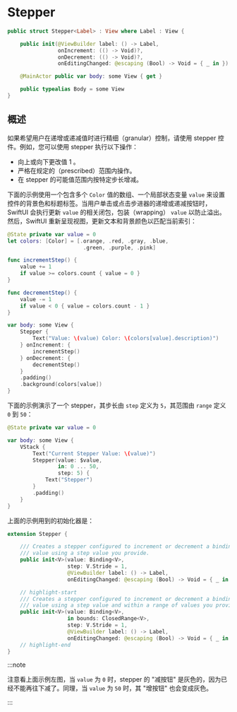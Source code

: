 
# Stepper

<OriginalLink
  title="执行递增和递减操作的控件"
  value="https://developer.apple.com/documentation/swiftui/stepper"
/>

```swift
public struct Stepper<Label> : View where Label : View {

    public init(@ViewBuilder label: () -> Label,
                onIncrement: (() -> Void)?,
                onDecrement: (() -> Void)?,
                onEditingChanged: @escaping (Bool) -> Void = { _ in })

    @MainActor public var body: some View { get }

    public typealias Body = some View
}
```

## 概述

如果希望用户在递增或递减值时进行精细（granular）控制，请使用 stepper 控件。例如，您可以使用 stepper 执行以下操作：

- 向上或向下更改值 1 。
- 严格在规定的（prescribed）范围内操作。
- 在 stepper 的可能值范围内按特定步长增减。

下面的示例使用一个包含多个 `Color` 值的数组、一个局部状态变量 `value` 来设置控件的背景色和标题标签。当用户单击或点击步进器的递增或递减按钮时，SwiftUI 会执行更新 `value` 的相关闭包，包装（wrapping） `value` 以防止溢出。然后，SwiftUI 重新呈现视图，更新文本和背景颜色以匹配当前索引：

<ScreenshotBlock src={Stepper1Image} srcRight={Stepper2Image}>

```swift
@State private var value = 0
let colors: [Color] = [.orange, .red, .gray, .blue,
                        .green, .purple, .pink]

func incrementStep() {
    value += 1
    if value >= colors.count { value = 0 }
}

func decrementStep() {
    value -= 1
    if value < 0 { value = colors.count - 1 }
}

var body: some View {
    Stepper {
        Text("Value: \(value) Color: \(colors[value].description)")
    } onIncrement: {
        incrementStep()
    } onDecrement: {
        decrementStep()
    }
    .padding()
    .background(colors[value])
}
```

</ScreenshotBlock>

下面的示例演示了一个 stepper，其步长由 `step` 定义为 `5`，其范围由 `range` 定义 `0` 到 `50`：

<ScreenshotBlock src={Stepper3Image} srcRight={Stepper4Image}>

```swift
@State private var value = 0

var body: some View {
    VStack {
        Text("Current Stepper Value: \(value)")
        Stepper(value: $value,
                in: 0 ... 50,
                step: 5) {
            Text("Stepper")
        }
        .padding()
    }
}
```

</ScreenshotBlock>

上面的示例用到的初始化器是：

```swift
extension Stepper {

    /// Creates a stepper configured to increment or decrement a binding to a
    /// value using a step value you provide.
    public init<V>(value: Binding<V>,
                   step: V.Stride = 1,
                   @ViewBuilder label: () -> Label,
                   onEditingChanged: @escaping (Bool) -> Void = { _ in }) where V : Strideable

    // highlight-start
    /// Creates a stepper configured to increment or decrement a binding to a
    /// value using a step value and within a range of values you provide.
    public init<V>(value: Binding<V>,
                   in bounds: ClosedRange<V>,
                   step: V.Stride = 1,
                   @ViewBuilder label: () -> Label,
                   onEditingChanged: @escaping (Bool) -> Void = { _ in }) where V : Strideable
    // highlight-end
}
```

:::note

注意看上面示例左图，当 `value` 为 `0` 时，stepper 的 "减按钮" 是灰色的，因为已经不能再往下减了。同理，当 `value` 为 `50` 时，其 "增按钮" 也会变成灰色。

:::
